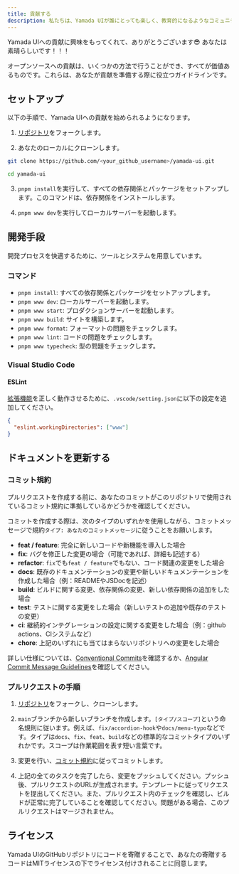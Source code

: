 ```yaml
---
title: 貢献する
description: 私たちは、Yamada UIが誰にとっても楽しく、教育的になるようなコミュニティを目指しています。
---
```


Yamada UIへの貢献に興味をもってくれて、ありがとうございます😎 あなたは素晴らしいです！！！

オープンソースへの貢献は、いくつかの方法で行うことができ、すべてが価値あるものです。これらは、あなたが貢献を準備する際に役立つガイドラインです。

## セットアップ

以下の手順で、Yamada UIへの貢献を始められるようになります。

1. [リポジトリ](https://github.com/yamada-ui/yamada-ui)をフォークします。

2. あなたのローカルにクローンします。

```sh
git clone https://github.com/<your_github_username>/yamada-ui.git

cd yamada-ui
```

3. `pnpm install`を実行して、すべての依存関係とパッケージをセットアップします。このコマンドは、依存関係をインストールします。

4. `pnpm www dev`を実行してローカルサーバーを起動します。

## 開発手段

開発プロセスを快適するために、ツールとシステムを用意しています。

### コマンド

- `pnpm install`: すべての依存関係とパッケージをセットアップします。
- `pnpm www dev`: ローカルサーバーを起動します。
- `pnpm www start`: プロダクションサーバーを起動します。
- `pnpm www build`: サイトを構築します。
- `pnpm www format`: フォーマットの問題をチェックします。
- `pnpm www lint`: コードの問題をチェックします。
- `pnpm www typecheck`: 型の問題をチェックします。

### Visual Studio Code

#### ESLint

[拡張機能](https://marketplace.visualstudio.com/items?itemName=dbaeumer.vscode-eslint)を正しく動作させるために、`.vscode/setting.json`に以下の設定を追加してください。

```json
{
  "eslint.workingDirectories": ["www"]
}
```

## ドキュメントを更新する

### コミット規約

プルリクエストを作成する前に、あなたのコミットがこのリポジトリで使用されているコミット規約に準拠しているかどうかを確認してください。

コミットを作成する際は、次のタイプのいずれかを使用しながら、コミットメッセージで規約`タイプ: あなたのコミットメッセージ`に従うことをお願いします。

- **feat / feature**: 完全に新しいコードや新機能を導入した場合
- **fix**: バグを修正した変更の場合（可能であれば、詳細も記述する）
- **refactor**: `fix`でも`feat / feature`でもない、コード関連の変更をした場合
- **docs**: 既存のドキュメンテーションの変更や新しいドキュメンテーションを作成した場合（例：READMEやJSDocを記述）
- **build**: ビルドに関する変更、依存関係の変更、新しい依存関係の追加をした場合
- **test**: テストに関する変更をした場合（新しいテストの追加や既存のテストの変更）
- **ci**: 継続的インテグレーションの設定に関する変更をした場合（例：github actions、CIシステムなど）
- **chore**: 上記のいずれにも当てはまらないリポジトリへの変更をした場合

詳しい仕様については、[Conventional Commits](https://www.conventionalcommits.org)を確認するか、[Angular Commit Message Guidelines](https://github.com/angular/angular/blob/22b96b9/CONTRIBUTING.md#-commit-message-guidelines)を確認してください。

### プルリクエストの手順

1. [リポジトリ](https://github.com/yamada-ui/yamada-ui)をフォークし、クローンします。

2. `main`ブランチから新しいブランチを作成します。`[タイプ/スコープ]`という命名規則に従います。例えば、`fix/accordion-hook`や`docs/menu-typo`などです。タイプは`docs`、`fix`、`feat`、`build`などの標準的なコミットタイプのいずれかです。スコープは作業範囲を表す短い言葉です。

3. 変更を行い、[コミット規約](#コミット規約)に従ってコミットします。

4. 上記の全てのタスクを完了したら、変更をプッシュしてください。プッシュ後、プルリクエストのURLが生成されます。テンプレートに従ってリクエストを提出してください。また、プルリクエスト内のチェックを確認し、ビルドが正常に完了していることを確認してください。問題がある場合、このプルリクエストはマージされません。

## ライセンス

Yamada UIのGitHubリポジトリにコードを寄贈することで、あなたの寄贈するコードはMITライセンスの下でライセンス付けされることに同意します。

